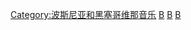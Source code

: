 [[Category:波斯尼亚和黑塞哥维那音乐|Category:波斯尼亚和黑塞哥维那音乐]]
[[Category:各职业波斯尼亚和黑塞哥维那人|B]]
[[Category:歐洲音樂家|B]]
[[Category:各國音樂家|B]]